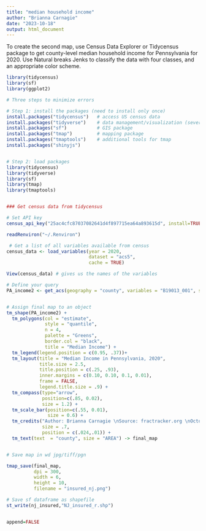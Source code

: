 ```yaml
---
title: "median household income"
author: "Brianna Carnagie"
date: "2023-10-18"
output: html_document
---
```



To create the second map, use Census Data Explorer or Tidycensus package to get county-level median household income for Pennsylvania for 2020. Use Natural breaks Jenks to classify the data with four classes, and an appropriate color scheme.


```r
library(tidycensus)
library(sf)
library(ggplot2)
```

```r


# Three steps to minimize errors

# Step 1: install the packages (need to install only once)
install.packages("tidycensus")   # access US census data
install.packages("tidyverse")    # data management/visualization (several packages)
install.packages("sf")           # GIS package
install.packages("tmap")         # mapping package
install.packages("tmaptools")    # additional tools for tmap 
install.packages("shinyjs")


# Step 2: load packages 
library(tidycensus)
library(tidyverse)
library(sf)
library(tmap)
library(tmaptools)


### Get census data from tidycensus 

# Set API key
census_api_key("25ac4cfc87037082641d4f897715ea64a893615d", install=TRUE)

readRenviron("~/.Renviron")

 # Get a list of all variables available from census
census_data <- load_variables(year = 2020, 
                              dataset = "acs5", 
                              cache = TRUE)

View(census_data) # gives us the names of the variables

```


```r
# Define your query
PA_income2 <- get_acs(geography = "county", variables = "B19013_001", state = "PA", geometry = TRUE)


# Assign final map to an object 
tm_shape(PA_income2) +   
  tm_polygons(col = "estimate",
              style = "quantile",
              n = 4,
              palette = "Greens",
              border.col = "black",
              title = "Median Income") + 
  tm_legend(legend.position = c(0.95, .37))+
  tm_layout(title = "Median Income in Pennsylvania, 2020",  
            title.size = 2.5,                                                      
            title.position = c(.25, .93),                                         
            inner.margins = c(0.10, 0.10, 0.1, 0.01),                            
            frame = FALSE,                                                       
            legend.title.size = .9) +        
  tm_compass(type="arrow",                             
             position=c(.85, 0.02),                     
             size = 1.2) +                             
  tm_scale_bar(position=c(.55, 0.01),                   
               size = 0.6) +
  tm_credits("Author: Brianna Carnagie \nSource: fractracker.org \nOctober 18, 2023",
             size = .7,
             position = c(.024,.01)) +                             
  tm_text(text  = "county", size = "AREA") -> final_map             


# Save map in wd jpg/tiff/pgn

tmap_save(final_map, 
          dpi = 300,
          width = 6,
          height = 10,
          filename = "insured_nj.png")

# Save sf dataframe as shapefile
st_write(nj_insured,"NJ_insured_r.shp")


append=FALSE




```

